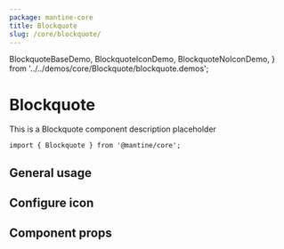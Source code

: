 ```yaml
---
package: mantine-core
title: Blockquote
slug: /core/blockquote/
---
```


  BlockquoteBaseDemo,
  BlockquoteIconDemo,
  BlockquoteNoIconDemo,
} from '../../demos/core/Blockquote/blockquote.demos';

# Blockquote

This is a Blockquote component description placeholder

<PageHeader
  source="mantine-core/src/Blockquote/Blockquote.tsx"
  docs="core/Blockquote.mdx"
  package="@mantine/core"
/>

```tsx
import { Blockquote } from '@mantine/core';
```

## General usage

<BlockquoteBaseDemo />

## Configure icon

<BlockquoteIconDemo />

<BlockquoteNoIconDemo />

## Component props

<PropsTable component="Blockquote" />
